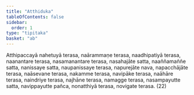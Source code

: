 ```yaml
---
title: "Atthiduka"
tableOfContents: false
sidebar:
  order: 1
type: "tipitaka"
basket: "ab"
---
```



<DynamicBreadcrumb />

<Division number="489">

<Paragraph number="1661">
Atthipaccayā nahetuyā terasa, naārammaṇe terasa, naadhipatiyā terasa, naanantare terasa, nasamanantare terasa, nasahajāte satta, naaññamaññe satta, nanissaye satta, naupanissaye terasa, napurejāte nava, napacchājāte terasa, naāsevane terasa, nakamme terasa, navipāke terasa, naāhāre terasa, naindriye terasa, najhāne terasa, namagge terasa, nasampayutte satta, navippayutte pañca, nonatthiyā terasa, novigate terasa. (22)
</Paragraph>
</Division>
